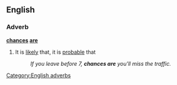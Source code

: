 ==English==

===Adverb===
'''[[chances]] [[are]]'''

# {{context|idiomatic}} It is [[likely]] that, it is [[probable]] that
#: ''If you leave before 7, '''chances are''' you'll miss the traffic.''

[[Category:English adverbs]]
